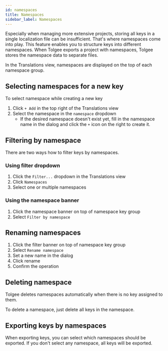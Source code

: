 ```yaml
---
id: namespaces
title: Namespaces
sidebar_label: Namespaces
---
```



Especially when managing more extensive projects, storing all keys in a single localization file can be insufficient. That's where namespaces come into play.
This feature enables you to structure keys into different namespaces. When Tolgee exports a project with namespaces, Tolgee stores the namespace data to separate files.

In the Translations view, namespaces are displayed on the top of each namespace group.

## Selecting namespaces for a new key

To select namespace while creating a new key

1. Click `+ Add` in the top right of the Translations view
2. Select the namespace in the `namespace` dropdown
   - If the desired namespace doesn't exist yet, fill in the namespace name in the dialog and click the `+` icon on the right to create it.

## Filtering by namespace

There are two ways how to filter keys by namespaces.

### Using filter dropdown

1. Click the `Filter...` dropdown in the Translations view
2. Click `Namespaces`
3. Select one or multiple namespaces

### Using the namespace banner

1. Click the namespace banner on top of namespace key group
2. Select `Filter by namespace`

## Renaming namespaces

1. Click the filter banner on top of namespace key group
2. Select `Rename namespace`
3. Set a new name in the dialog
4. Click rename
5. Confirm the operation

## Deleting namespace

Tolgee deletes namespaces automatically when there is no key assigned to them.

To delete a namespace, just delete all keys in the namespace.

## Exporting keys by namespaces

When exporting keys, you can select which namespaces should be exported. If you don't select any namespace, all keys will be exported.

<ScreenshotWrapper
  src="/img/docs/platform/export-namespace.webp"
  alt="export keys by namespace"
/>
